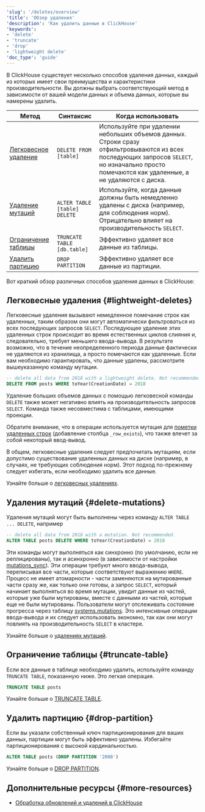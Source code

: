 ```yaml
---
'slug': '/deletes/overview'
'title': 'Обзор удаления'
'description': 'Как удалить данные в ClickHouse'
'keywords':
- 'delete'
- 'truncate'
- 'drop'
- 'lightweight delete'
'doc_type': 'guide'
---
```


В ClickHouse существует несколько способов удаления данных, каждый из которых имеет свои преимущества и характеристики производительности. Вы должны выбрать соответствующий метод в зависимости от вашей модели данных и объема данных, которые вы намерены удалить.

| Метод | Синтаксис | Когда использовать |
| --- | --- | --- |
| [Легковесное удаление](/guides/developer/lightweight-delete) | `DELETE FROM [table]` | Используйте при удалении небольших объемов данных. Строки сразу отфильтровываются из всех последующих запросов `SELECT`, но изначально просто помечаются как удаленные, а не удаляются с диска. |
| [Удаление мутаций](/sql-reference/statements/alter/delete) | `ALTER TABLE [table] DELETE` | Используйте, когда данные должны быть немедленно удалены с диска (например, для соблюдения норм). Отрицательно влияет на производительность `SELECT`. |
| [Ограничение таблицы](/sql-reference/statements/truncate) | `TRUNCATE TABLE [db.table]` | Эффективно удаляет все данные из таблицы. |
| [Удалить партицию](/sql-reference/statements/alter/partition#drop-partitionpart) | `DROP PARTITION` | Эффективно удаляет все данные из партиции. |

Вот краткий обзор различных способов удаления данных в ClickHouse:

## Легковесные удаления {#lightweight-deletes}

Легковесные удаления вызывают немедленное помечание строк как удаленных, таким образом они могут автоматически фильтроваться из всех последующих запросов `SELECT`. Последующее удаление этих удаленных строк происходит во время естественных циклов слияния и, следовательно, требует меньшего ввода-вывода. В результате возможно, что в течение неопределенного периода данные фактически не удаляются из хранилища, а просто помечаются как удаленные. Если вам необходимо гарантировать, что данные удалены, рассмотрите вышеуказанную команду мутации.

```sql
-- delete all data from 2018 with a lightweight delete. Not recommended.
DELETE FROM posts WHERE toYear(CreationDate) = 2018
```

Удаление больших объемов данных с помощью легковесной команды `DELETE` также может негативно влиять на производительность запросов `SELECT`. Команда также несовместима с таблицами, имеющими проекции.

Обратите внимание, что в операции используется мутация для [пометки удаленных строк](/sql-reference/statements/delete#how-lightweight-deletes-work-internally-in-clickhouse) (добавление столбца `_row_exists`), что также влечет за собой некоторый ввод-вывод.

В общем, легковесные удаления следует предпочитать мутациям, если допустимо существование удаленных данных на диске (например, в случаях, не требующих соблюдения норм). Этот подход по-прежнему следует избегать, если необходимо удалить все данные.

Узнайте больше о [легковесных удалениях](/guides/developer/lightweight-delete).

## Удаления мутаций {#delete-mutations}

Удаления мутаций могут быть выполнены через команду `ALTER TABLE ... DELETE`, например

```sql
-- delete all data from 2018 with a mutation. Not recommended.
ALTER TABLE posts DELETE WHERE toYear(CreationDate) = 2018
```

Эти команды могут выполняться как синхронно (по умолчанию, если не реплицированы), так и асинхронно (в зависимости от настройки [mutations_sync](/operations/settings/settings#mutations_sync)). Эти операции требуют много ввода-вывода, переписывая все части, которые соответствуют выражению `WHERE`. Процесс не имеет атомарности - части заменяются на мутированные части сразу же, как только они готовы, а запрос `SELECT`, который начинает выполняться во время мутации, увидит данные из частей, которые уже были мутированы, вместе с данными из частей, которые еще не были мутированы. Пользователи могут отслеживать состояние прогресса через таблицу [systems.mutations](/operations/system-tables/mutations#monitoring-mutations). Это интенсивные операции ввода-вывода и их следует использовать экономно, так как они могут повлиять на производительность `SELECT` в кластере.

Узнайте больше о [удалениях мутаций](/sql-reference/statements/alter/delete).

## Ограничение таблицы {#truncate-table}

Если все данные в таблице необходимо удалить, используйте команду `TRUNCATE TABLE`, показанную ниже. Это легкая операция.

```sql
TRUNCATE TABLE posts
```

Узнайте больше о [TRUNCATE TABLE](/sql-reference/statements/truncate).

## Удалить партицию {#drop-partition}

Если вы указали собственный ключ партиционирования для ваших данных, партиции могут быть эффективно удалены. Избегайте партиционирования с высокой кардинальностью.

```sql
ALTER TABLE posts (DROP PARTITION '2008')
```

Узнайте больше о [DROP PARTITION](/sql-reference/statements/alter/partition).

## Дополнительные ресурсы {#more-resources}

- [Обработка обновлений и удалений в ClickHouse](https://clickhouse.com/blog/handling-updates-and-deletes-in-clickhouse)
